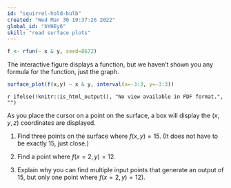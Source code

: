 ```yaml
---
id: "squirrel-hold-bulb"
created: "Wed Mar 30 19:37:26 2022"
global_id: "bYHEy6"
skill: "read surface plots"
---
```


```r
f <- rfun(~ x & y, seed=8672)
```

The interactive figure displays a function, but we haven't shown you any formula for the function, just the graph.

```r
surface_plot(f(x,y) ~ x & y, interval(x=-3:3, y=-3:3))
```

`r ifelse(!knitr::is_html_output(), "No view available in PDF format.", "")`

As you place the cursor on a point on the surface, a box will display the $(x,y,z)$ coordinates are displayed.

1. Find three points on the surface where $f(x, y)=15$. (It does not have to be exactly 15, just close.)

2. Find a point where $f(x=2, y) = 12$. 

3. Explain why you can find multiple input points that generate an output of 15, but only one point where $f(x=2, y)=12)$.


